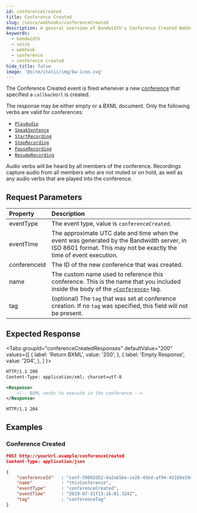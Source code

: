 ```yaml
---
id: conferenceCreated
title: Conference Created
slug: /voice/webhooks/conferenceCreated
description: A general overview of Bandwidth's Conference Created Webhook
keywords:
  - bandwidth
  - voice
  - webhook
  - conference
  - conference created
hide_title: false
image: '@site/static/img/bw-icon.svg'
---
```



The Conference Created event is fired whenever a new [conference](/docs/voice/bxml/conference/) that specified a `callbackUrl` is created.

The response may be either empty or a BXML document. Only the following verbs are valid for conferences:
  * [`PlayAudio`](/docs/voice/bxml/playAudio/)
  * [`SpeakSentence`](/docs/voice/bxml/speakSentence/)
  * [`StartRecording`](/docs/voice/bxml/startRecording/)
  * [`StopRecording`](/docs/voice/bxml/stopRecording/)
  * [`PauseRecording`](/docs/voice/bxml/pauseRecording/)
  * [`ResumeRecording`](/docs/voice/bxml/resumeRecording/)

Audio verbs will be heard by all members of the conference. Recordings capture audio from all members who are not muted or on hold, as well as any audio verbs that are played into the conference.

## Request Parameters

| Property         | Description |
|:-----------------|:------------|
| eventType        | The event type, value is `conferenceCreated`. |
| eventTime        | The approximate UTC date and time when the event was generated by the Bandwidth server, in ISO 8601 format. This may not be exactly the time of event execution. |
| conferenceId     | The ID of the new conference that was created. |
| name             | The custom name used to reference this conference. This is the name that you included inside the body of the [`<Conference>`](/docs/voice/bxml/conference/) tag. |
| tag              | (optional) The `tag` that was set at conference creation. If no `tag` was specified, this field will not be present. |

## Expected Response

<Tabs
  groupId="conferenceCreatedResponses"
  defaultValue="200"
  values={[
    { label: 'Return BXML', value: '200', },
    { label: 'Empty Response', value: '204', },
  ]
}>
<TabItem value="200">

```xml
HTTP/1.1 200
Content-Type: application/xml; charset=utf-8

<Response>
    <!-- BXML verbs to execute in the conference -->
</Response>
```

</TabItem>
<TabItem value="204">

```http
HTTP/1.1 204
```

</TabItem>
</Tabs>

## Examples

### Conference Created

```json
POST http://yourUrl.example/conferenceCreated
Content-Type: application/json

{
    "conferenceId"   : "conf-59082d52-4a2ab5be-ce26-43ed-af94-431b8a19d4e3",
    "name"           : "thisConference",
    "eventType"      : "conferenceCreated",
    "eventTime"      : "2019-07-31T13:16:01.324Z",
    "tag"            : "conferenceTag"
}
```

